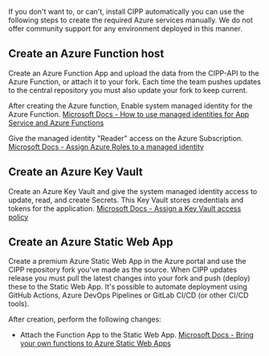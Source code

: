 If you don't want to, or can't, install CIPP automatically you can use the following steps to create the required Azure services manually. We do not offer community support for any environment deployed in this manner.

## Create an Azure Function host

Create an Azure Function App and upload the data from the CIPP-API to the Azure Function, or attach it to your fork. Each time the team pushes updates to the central repository you must also update your fork to keep current.

After creating the Azure function, Enable system managed identity for the Azure Function. [Microsoft Docs - How to use managed identities for App Service and Azure Functions](https://docs.microsoft.com/en-us/azure/app-service/overview-managed-identity?toc=%2Fazure%2Fazure-functions%2Ftoc.json&tabs=powershell)

Give the managed identity "Reader" access on the Azure Subscription. [Microsoft Docs - Assign Azure Roles to a managed identity](https://docs.microsoft.com/en-us/azure/role-based-access-control/role-assignments-portal-managed-identity)

## Create an Azure Key Vault

Create an Azure Key Vault and give the system managed identity access to update, read, and create Secrets. This Key Vault stores credentials and tokens for the application. [Microsoft Docs - Assign a Key Vault access policy](https://docs.microsoft.com/en-us/azure/key-vault/general/assign-access-policy?tabs=azure-portal)

## Create an Azure Static Web App

Create a premium Azure Static Web App in the Azure portal and use the CIPP repository fork you've made as the source. When CIPP updates release you must pull the latest changes into your fork and push (deploy) these to the Static Web App. It's possible to automate deployment using GitHub Actions, Azure DevOps Pipelines or GitLab CI/CD (or other CI/CD tools).

After creation, perform the following changes:

- Attach the Function App to the Static Web App. [Microsoft Docs - Bring your own functions to Azure Static Web Apps](https://docs.microsoft.com/en-us/azure/static-web-apps/functions-bring-your-own)
